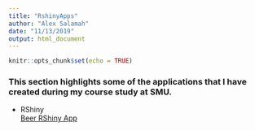 ```yaml
---
title: "RshinyApps"
author: "Alex Salamah"
date: "11/13/2019"
output: html_document
---
```


```r
knitr::opts_chunk$set(echo = TRUE)
```

### This section highlights some of the applications that I have created during my course study at SMU.

+ RShiny \
   [Beer RShiny App](https://ysalame98.shinyapps.io/BeerShiny/)